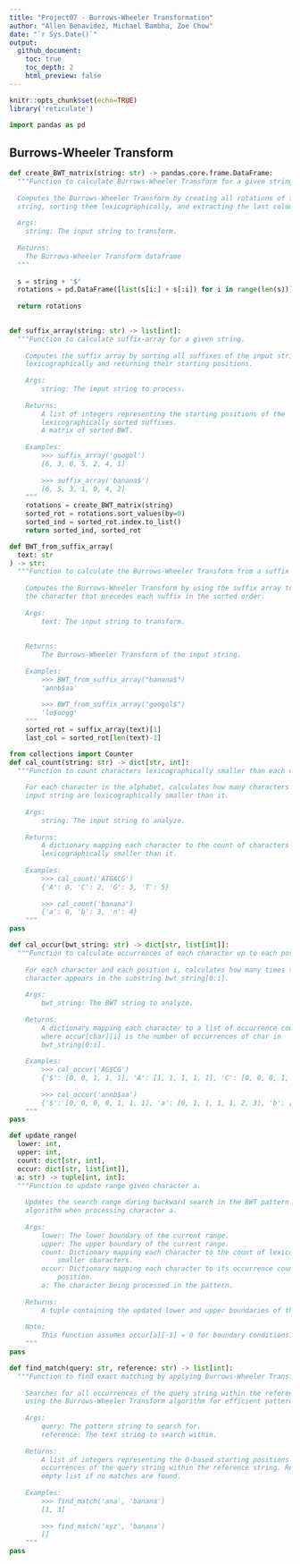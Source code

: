 ```yaml
---
title: "Project07 - Burrows-Wheeler Transformation"
author: "Allen Benavidez, Michael Bambha, Zoe Chow"
date: "`r Sys.Date()`"
output:
  github_document:
    toc: true
    toc_depth: 2
    html_preview: false
--- 
```


```r
knitr::opts_chunk$set(echo=TRUE)
library('reticulate')
```


```python
import pandas as pd
```


## Burrows-Wheeler Transform
```python

def create_BWT_matrix(string: str) -> pandas.core.frame.DataFrame:
  """Function to calculate Burrows-Wheeler Transform for a given string.
  
  Computes the Burrows-Wheeler Transform by creating all rotations of the input
  string, sorting them lexicographically, and extracting the last column.
  
  Args:
    string: The input string to transform.
    
  Returns:
    The Burrows-Wheeler Transform dataframe
  """
      
  s = string + '$'
  rotations = pd.DataFrame([list(s[i:] + s[:i]) for i in range(len(s))])
  
  return rotations
  
```

```python
def suffix_array(string: str) -> list[int]:
  """Function to calculate suffix-array for a given string.
    
    Computes the suffix array by sorting all suffixes of the input string
    lexicographically and returning their starting positions.
    
    Args:
        string: The input string to process.
    
    Returns:
        A list of integers representing the starting positions of the
        lexicographically sorted suffixes.
        A matrix of sorted BWT.
        
    Examples:
        >>> suffix_array('googol')
        [6, 3, 0, 5, 2, 4, 1]
        
        >>> suffix_array('banana$')
        [6, 5, 3, 1, 0, 4, 2]
    """
    rotations = create_BWT_matrix(string)
    sorted_rot = rotations.sort_values(by=0)
    sorted_ind = sorted_rot.index.to_list()
    return sorted_ind, sorted_rot
```


```python
def BWT_from_suffix_array(
  text: str
) -> str:
  """Function to calculate the Burrows-Wheeler Transform from a suffix array.
    
    Computes the Burrows-Wheeler Transform by using the suffix array to identify
    the character that precedes each suffix in the sorted order.
    
    Args:
        text: The input string to transform.
        
    
    Returns:
        The Burrows-Wheeler Transform of the input string.
        
    Examples:
        >>> BWT_from_suffix_array("banana$")
        'annb$aa'
        
        >>> BWT_from_suffix_array("googol$")
        'lo$oogg'
    """
    sorted_rot = suffix_array(text)[1]
    last_col = sorted_rot[len(text)-1]


```


```python
from collections import Counter
def cal_count(string: str) -> dict[str, int]:
  """Function to count characters lexicographically smaller than each character.
    
    For each character in the alphabet, calculates how many characters in the
    input string are lexicographically smaller than it.
    
    Args:
        string: The input string to analyze.
    
    Returns:
        A dictionary mapping each character to the count of characters
        lexicographically smaller than it.
    
    Examples:
        >>> cal_count('ATGACG')
        {'A': 0, 'C': 2, 'G': 3, 'T': 5}
        
        >>> cal_count('banana')
        {'a': 0, 'b': 3, 'n': 4}
    """
pass
```


```python
def cal_occur(bwt_string: str) -> dict[str, list[int]]:
  """Function to calculate occurrences of each character up to each position.
    
    For each character and each position i, calculates how many times the
    character appears in the substring bwt_string[0:i].
    
    Args:
        bwt_string: The BWT string to analyze.
    
    Returns:
        A dictionary mapping each character to a list of occurrence counts,
        where occur[char][i] is the number of occurrences of char in
        bwt_string[0:i].
    
    Examples:
        >>> cal_occur('AG$CG')
        {'$': [0, 0, 1, 1, 1], 'A': [1, 1, 1, 1, 1], 'C': [0, 0, 0, 1, 1], 'G': [0, 1, 1, 1, 2]}
        
        >>> cal_occur('annb$aa')
        {'$': [0, 0, 0, 0, 1, 1, 1], 'a': [0, 1, 1, 1, 1, 2, 3], 'b': [0, 0, 0, 1, 1, 1, 1], 'n': [0, 0, 2, 2, 2, 2, 2]}
    """
pass
```


```python
def update_range(
  lower: int, 
  upper: int, 
  count: dict[str, int], 
  occur: dict[str, list[int]], 
  a: str) -> tuple[int, int]:
  """Function to update range given character a.
    
    Updates the search range during backward search in the BWT pattern matching
    algorithm when processing character a.
    
    Args:
        lower: The lower boundary of the current range.
        upper: The upper boundary of the current range.
        count: Dictionary mapping each character to the count of lexicographically
            smaller characters.
        occur: Dictionary mapping each character to its occurrence counts at each
            position.
        a: The character being processed in the pattern.
    
    Returns:
        A tuple containing the updated lower and upper boundaries of the range.
    
    Note:
        This function assumes occur[a][-1] = 0 for boundary conditions.
    """
pass
```


```python
def find_match(query: str, reference: str) -> list[int]:
  """Function to find exact matching by applying Burrows-Wheeler Transform.
    
    Searches for all occurrences of the query string within the reference string
    using the Burrows-Wheeler Transform algorithm for efficient pattern matching.
    
    Args:
        query: The pattern string to search for.
        reference: The text string to search within.
    
    Returns:
        A list of integers representing the 0-based starting positions of all
        occurrences of the query string within the reference string. Returns an
        empty list if no matches are found.
    
    Examples:
        >>> find_match('ana', 'banana')
        [1, 3]
        
        >>> find_match('xyz', 'banana')
        []
    """
pass
```

